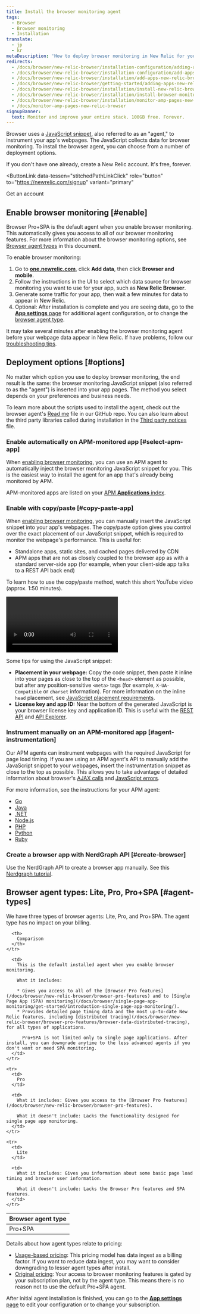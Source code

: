 ```yaml
---
title: Install the browser monitoring agent
tags:
  - Browser
  - Browser monitoring
  - Installation
translate:
  - jp
  - kr
metaDescription: 'How to deploy browser monitoring in New Relic for your apps, including UI, copy/paste, and API options.'
redirects:
  - /docs/browser/new-relic-browser/installation-configuration/adding-apps-new-relic-browser
  - /docs/browser/new-relic-browser/installation-configuration/add-apps-new-relic-browser
  - /docs/browser/new-relic-browser/installation/add-apps-new-relic-browser
  - /docs/browser/new-relic-browser/getting-started/adding-apps-new-relic-browser
  - /docs/browser/new-relic-browser/installation/install-new-relic-browser-agent
  - /docs/browser/new-relic-browser/installation/install-browser-monitoring-agent
  - /docs/browser/new-relic-browser/installation/monitor-amp-pages-new-relic-browser
  - /docs/monitor-amp-pages-new-relic-browser
signupBanner:
  text: Monitor and improve your entire stack. 100GB free. Forever.
---
```


Browser uses a [JavaScript snippet](/docs/browser/new-relic-browser/page-load-timing/instrumentation-page-load-timing), also referred to as an "agent," to instrument your app's webpages. The JavaScript collects data for browser monitoring. To install the browser agent, you can choose from a number of deployment options.

If you don't have one already, create a New Relic account. It's free, forever.

<ButtonLink
  data-tessen="stitchedPathLinkClick"
  role="button"
  to="https://newrelic.com/signup"
  variant="primary"
>
  Get an account
</ButtonLink>


## Enable browser monitoring [#enable]

Browser Pro+SPA is the default agent when you enable browser monitoring. This automatically gives you access to all of our browser monitoring features. For more information about the browser monitoring options, see [Browser agent types](/docs/browser/browser-monitoring/installation/install-browser-monitoring-agent/#agent-types) in this document.

To enable browser monitoring:

1. Go to **[one.newrelic.com](https://one.newrelic.com/all-capabilities)**, click **Add data**, then click **Browser and mobile**.
2. Follow the instructions in the UI to select which data source for browser monitoring you want to use for your app, such as **New Relic Browser**.
3. Generate some traffic for your app, then wait a few minutes for data to appear in New Relic.
4. Optional: After installation is complete and you are seeing data, go to the [**App settings** page](/docs/browser/new-relic-browser/configuration/browser-settings-ui-options-apdex-geography/) for additional agent configuration, or to change the [browser agent type](/docs/browser/browser-monitoring/installation/install-browser-monitoring-agent/#agent-types).


It may take several minutes after enabling the browser monitoring agent before your webpage data appear in New Relic. If have problems, follow our [troubleshooting tips](/docs/browser/browser-monitoring/troubleshooting/troubleshoot-your-browser-monitoring-installation/).

## Deployment options [#options]

No matter which option you use to deploy browser monitoring, the end result is the same: the browser monitoring JavaScript snippet (also referred to as the "agent") is inserted into your app pages. The method you select depends on your preferences and business needs.

To learn more about the scripts used to install the agent, check out the browser agent's [Read me](https://github.com/newrelic/newrelic-browser-agent) file in our GitHub repo. You can also learn about the third party libraries called during installation in the [Third party notices](https://github.com/newrelic/newrelic-browser-agent/blob/main/THIRD_PARTY_NOTICES.md) file. 

### Enable automatically on APM-monitored app [#select-apm-app]

When [enabling browser monitoring](#enable), you can use an APM agent to automatically inject the browser monitoring JavaScript snippet for you. This is the easiest way to install the agent for an app that's already being monitored by APM.

APM-monitored apps are listed on your [APM **Applications** index](/docs/apm/apm-ui-pages/monitoring/view-your-applications-index/).

### Enable with copy/paste [#copy-paste-app]

When [enabling browser monitoring](#enable), you can manually insert the JavaScript snippet into your app's webpages. The copy/paste option gives you control over the exact placement of our JavaScript snippet, which is required to monitor the webpage's performance. This is useful for:

* Standalone apps, static sites, and cached pages delivered by CDN
* APM apps that are not as closely coupled to the browser app as with a standard server-side app (for example, when your client-side app talks to a REST API back end)

To learn how to use the copy/paste method, watch this short YouTube video (approx. 1:50 minutes).

<Video
  id="blPC5R5l7C8"
  type="youtube"
/>

Some tips for using the JavaScript snippet:

* **Placement in your webpage:** Copy the code snippet, then paste it inline into your pages as close to the top of the `<head>` element as possible, but after any position-sensitive `<meta>` tags (for example, `X-UA-Compatible` or `charset` information). For more information on the inline `head` placement, see [JavaScript placement requirements](/docs/browser/new-relic-browser/page-load-timing-resources/instrumentation-browser-monitoring#javascript-placement).
* **License key and app ID:** Near the bottom of the generated JavaScript is your browser license key and application ID. This is useful with the [REST API](/docs/apis/rest-api-v2/browser-examples-v2) and [API Explorer](/docs/apis/rest-api-v2/api-explorer-v2/getting-started-new-relics-api-explorer).

### Instrument manually on an APM-monitored app [#agent-instrumentation]

Our APM agents can instrument webpages with the required JavaScript for page load timing. If you are using an APM agent's API to manually add the JavaScript snippet to your webpages, insert the instrumentation snippet as close to the top as possible. This allows you to take advantage of detailed information about browser's [AJAX calls](/docs/browser/new-relic-browser/dashboard-details/ajax-dashboard) and [JavaScript errors](/docs/browser/new-relic-browser/dashboard-details/javascript-errors-dashboard).

For more information, see the instructions for your APM agent:

* [Go](/docs/agents/go-agent/features/install-new-relic-browser-go-apps)
* [Java](/docs/agents/java-agent/instrumentation/page-load-timing-java)
* [.NET](/docs/agents/net-agent/features/page-load-timing-net)
* [Node.js](/docs/agents/nodejs-agent/supported-features/page-load-timing-nodejs)
* [PHP](/docs/agents/php-agent/features/page-load-timing-php)
* [Python](/docs/agents/python-agent/supported-features/page-load-timing-python)
* [Ruby](/docs/agents/ruby-agent/features/page-load-timing-ruby)

### Create a browser app with NerdGraph API [#create-browser]

Use the NerdGraph API to create a browser app manually. See this [Nerdgraph tutorial](/docs/apis/nerdgraph/examples/browser-monitoring-config-nerdgraph#create-browser). 

<InstallFeedback />

## Browser agent types: Lite, Pro, Pro+SPA [#agent-types]

We have three types of browser agents: Lite, Pro, and Pro+SPA. The agent type has no impact on your billing.

<table>
  <thead>
    <tr>
      <th style={{ width: "150px" }}>
        Browser agent type
      </th>

      <th>
        Comparison
      </th>
    </tr>
  </thead>

  <tbody>
    <tr>
      <td>
        Pro+SPA
      </td>

      <td>
        This is the default installed agent when you enable browser monitoring.

        What it includes:

        * Gives you access to all of the [Browser Pro features](/docs/browser/new-relic-browser/browser-pro-features) and to [Single Page App (SPA) monitoring](/docs/browser/single-page-app-monitoring/get-started/introduction-single-page-app-monitoring/).
        * Provides detailed page timing data and the most up-to-date New Relic features, including [distributed tracing](/docs/browser/new-relic-browser/browser-pro-features/browser-data-distributed-tracing), for all types of applications.

          Pro+SPA is not limited only to single page applications. After install, you can downgrade anytime to the less advanced agents if you don't want or need SPA monitoring.
      </td>
    </tr>

    <tr>
      <td>
        Pro
      </td>

      <td>
        What it includes: Gives you access to the [Browser Pro features](/docs/browser/new-relic-browser/browser-pro-features).

        What it doesn't include: Lacks the functionality designed for single page app monitoring.
      </td>
    </tr>

    <tr>
      <td>
        Lite
      </td>

      <td>
        What it includes: Gives you information about some basic page load timing and browser user information.

        What it doesn't include: Lacks the Browser Pro features and SPA features.
      </td>
    </tr>
  </tbody>
</table>

Details about how agent types relate to pricing:

* [Usage-based pricing](/docs/accounts/accounts-billing/new-relic-one-pricing-billing/new-relic-one-pricing-billing): This pricing model has data ingest as a billing factor. If you want to reduce data ingest, you may want to consider downgrading to lesser agent types after install.
* [Original pricing](/docs/accounts/original-accounts-billing/product-pricing/product-based-pricing): Your access to browser monitoring features is gated by your subscription plan, not by the agent type. This means there is no reason not to use the default Pro+SPA agent.

After initial agent installation is finished, you can go to the [**App settings** page](/docs/browser/new-relic-browser/configuration/browser-settings-ui-options-apdex-geography/) to edit your configuration or to change your subscription.